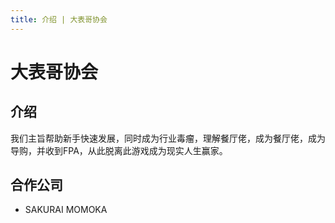 ```yaml
---
title: 介绍 | 大表哥协会
---
```


# 大表哥协会

## 介绍

我们主旨帮助新手快速发展，同时成为行业毒瘤，理解餐厅佬，成为餐厅佬，成为导购，并收到FPA，从此脱离此游戏成为现实人生赢家。

## 合作公司

- SAKURAI MOMOKA
